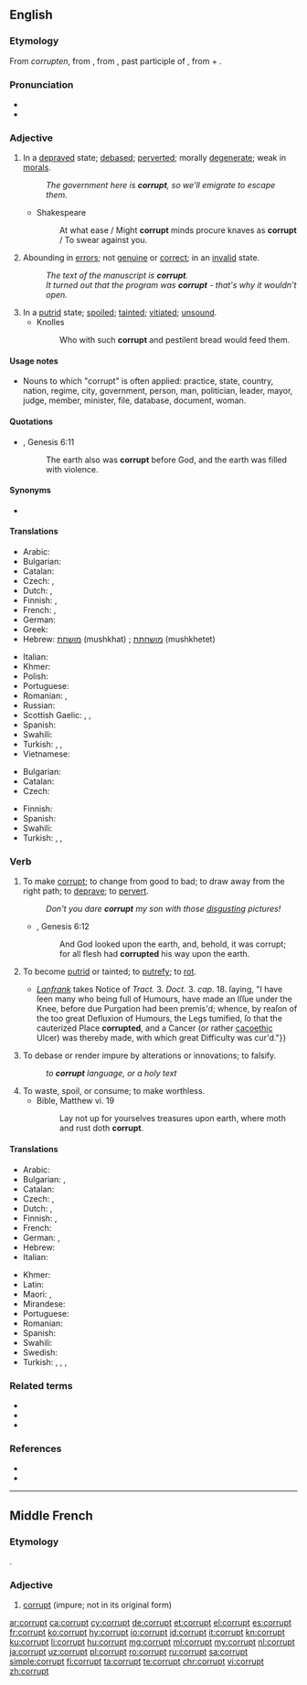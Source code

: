 ==English==
{{wikipedia|dab=corrupt}}

===Etymology===
From {{etyl|enm|en}} ''corrupten'', from {{etyl|fro|en}} {{m|fro|corropt}}, from {{etyl|la|en}} {{m|la|corruptus}}, past participle of {{m|la|corrumpo|corrumpō, corrumpere|to destroy, ruin, injure, spoil, corrupt, bribe}}, from {{m|la|com-||together}} + {{m|la|rumpere||to break in pieces}}.

===Pronunciation===
* {{audio|en-us-corrupt.ogg|Audio (US)|lang=en}}
* {{rhymes|ʌpt|lang=en}}

===Adjective===
{{en-adj}}

# In a [[depraved]] state; [[debased]]; [[perverted]]; morally [[degenerate]]; weak in [[morals]].
#: ''The government here is '''corrupt''', so we'll emigrate to escape them.''
#* Shakespeare
#*: At what ease / Might '''corrupt''' minds procure knaves as '''corrupt''' / To swear against you.
# Abounding in [[error]]s; not [[genuine]] or [[correct]]; in an [[invalid]] state.
#: ''The text of the manuscript is '''corrupt'''.''
#: ''It turned out that the program was '''corrupt''' - that's why it wouldn't open.''
# In a [[putrid]] state; [[spoiled]]; [[tainted]]; [[vitiated]]; [[unsound]].
#* Knolles
#*: Who with such '''corrupt''' and pestilent bread would feed them.

====Usage notes====
* Nouns to which "corrupt" is often applied: practice, state, country, nation, regime, city, government, person, man, politician, leader, mayor, judge, member, minister, file, database, document, woman.

====Quotations====
* {{RQ:Authorized Version}}, Genesis 6:11
*: The earth also was '''corrupt''' before God, and the earth was filled with violence.

====Synonyms====
* {{l|en|corrupted}}

====Translations====
{{trans-top|in a depraved state}}
* Arabic: {{t|ar|مرتش، فاسد}}
* Bulgarian: {{t+|bg|покварен}}
* Catalan: {{t+|ca|corrupte}}
* Czech: {{t|cs|zkažený}}, {{t|cs|zkorumpovaný}}
* Dutch: {{t+|nl|corrupt}}, {{t+|nl|verdorven}}
* Finnish: {{t+|fi|turmeltunut}}, {{t|fi|korruptoitunut}}
* French: {{t+|fr|corrompu}}, {{t+|fr|dévoyé}}
* German: {{t+|de|korrupt}}
* Greek: {{t+|el|διεφθαρμένος|m}}
* Hebrew: [[מושחת]] (mushkhat) {{g|m}}; [[מושחתת]] (mushkhetet) {{g|f}}
{{trans-mid}}
* Italian: {{t+|it|corrotto|m}}
* Khmer: {{t|km|ពុករលួយ|tr=puk rɔluəy|sc=Khmr}}
* Polish: {{t|pl|skorumpowany|m}}
* Portuguese: {{t+|pt|corrupto}}
* Romanian: {{t+|ro|corupt|m}}, {{t|ro|coruptă|f}}
* Russian: {{t+|ru|коррумпи́рованный}}
* Scottish Gaelic: {{t|gd|olc}}, {{t|gd|meallta}}, {{t|gd|breun}}
* Spanish: {{t+|es|corrupto}}
* Swahili: {{t+|sw|paramidi}}
* Turkish: {{t+|tr|yoz}}, {{t|tr|yozlaşmış}}, {{t+|tr|bozulmuş}}
* Vietnamese: {{t+|vi|tham nhũng}}
{{trans-bottom}}

{{trans-top|with lots of errors in it}}
* Bulgarian: {{t+|bg|развален}}
* Catalan: {{t+|ca|corrupte}}
* Czech: {{t|cs|porušený}}
{{trans-mid}}
* Finnish: {{t|fi|korruptoitunut}}
* Spanish: {{t+|es|corrupto}}
* Swahili: {{t+|sw|paramidi}}
* Turkish: {{t+|tr|bozuk}}, {{t+|tr|bozulmuş}}, {{t+|tr|hatalı}}
{{trans-bottom}}

===Verb===
{{en-verb}}

# {{lb|en|transitive}} To make [[#Adjective|corrupt]]; to change from good to bad; to draw away from the right path; to [[deprave]]; to [[pervert]].
#: ''Don't you dare '''corrupt''' my son with those [[disgusting]] pictures!''
#* {{RQ:Authorized Version}}, Genesis 6:12
#*: And God looked upon the earth, and, behold, it was corrupt; for all flesh had '''corrupted''' his way upon the earth.
# {{lb|en|intransitive}} To become [[putrid]] or tainted; to [[putrefy]]; to [[rot]].
#: {{rfquotek|Francis Bacon}}
#* {{quote-book|author=George Smith|title=Institutiones Chirurgicæ: or, Principles of Surgery, [...] To which is Annexed, a Chirurgical Dispensatory, [...]|location=London|publisher=Printed [by [[w:William Bowyer (printer)|William Bowyer]]] for Henry Lintot, at the Cross-Keys against [[w:St Dunstan-in-the-West|St. Dunstan's Church]] in [[w:Fleet Street|Fleetstreet]]|year=1732|page=254|pageurl=https://books.google.com/books?id=axFeAAAAcAAJ&pg=PA254|oclc=745299684|passage={{...}} ''[[w:Lanfranc of Milan|Lanfrank]]'' takes Notice of ''Tract.'' 3. ''Doct.'' 3. ''cap.'' 18. ſaying, "I have ſeen many who being full of Humours, have made an Iſſue under the Knee, before due Purgation had been premis'd; whence, by reaſon of the too great Defluxion of Humours, the Legs tumified, ſo that the cauterized Place '''corrupted''', and a Cancer (or rather [[cacoethic]] Ulcer) was thereby made, with which great Difficulty was cur'd."}}
# To debase or render impure by alterations or innovations; to falsify.
#: ''to '''corrupt''' language, or a holy text''
# To waste, spoil, or consume; to make worthless.
#* Bible, Matthew vi. 19
#*: Lay not up for yourselves treasures upon earth, where moth and rust doth '''corrupt'''.

====Translations====
{{trans-top|to change from good to bad}}
* Arabic: {{t-needed|ar}}
* Bulgarian: {{t+|bg|развалям}}, {{t+|bg|развращавам}}
* Catalan: {{t+|ca|corrompre}}
* Czech: {{t|cs|zkazit}}, {{t|cs|narušit}}
* Dutch: {{t+|nl|verderven}}, {{t+|nl|verworden}}
* Finnish: {{t+|fi|turmella}}, {{t|fi|korruptoida}}
* French: {{t+|fr|corrompre}}
* German: {{t+|de|verderben}}, {{t+|de|korrumpieren}}
* Hebrew: {{t+|he|השחית|tr=hishkhít}}
* Italian: {{t|it|corrompere}}
{{trans-mid}}
* Khmer: {{t|km|ពុករលួយ|tr=puk rɔluəy|sc=Khmr}}
* Latin: {{t|la|corrumpo}}
* Maori: {{t|mi|whakatautauhea}}, {{t|mi|whakatautauwhea}}
* Mirandese: {{t-needed|mwl}}
* Portuguese: {{t+|pt|corromper}}
* Romanian: {{t+|ro|corupe}}
* Spanish: {{t+|es|corromper}}
* Swahili: {{t+|sw|paramidi}}
* Swedish: {{t+|sv|fördärva}}
* Turkish: {{t+|tr|bozmak}}, {{t+|tr|bozulmak}}, {{t+|tr|yozlaşmak}}, {{t+|tr|yozlaştırmak}}
{{trans-bottom}}

===Related terms===
* {{l|en|corruptible}}
* {{l|en|corruption}}
* {{l|en|incorruptible}}

===References===
* {{R:Century 1911}}
* {{R:Webster 1913}}

----

==Middle French==

===Etymology===
{{borrowing|la|corruptus|lang=frm}}.

===Adjective===
{{frm-adj}}

# [[#English|corrupt]] (impure; not in its original form)

[[ar:corrupt]]
[[ca:corrupt]]
[[cy:corrupt]]
[[de:corrupt]]
[[et:corrupt]]
[[el:corrupt]]
[[es:corrupt]]
[[fr:corrupt]]
[[ko:corrupt]]
[[hy:corrupt]]
[[io:corrupt]]
[[id:corrupt]]
[[it:corrupt]]
[[kn:corrupt]]
[[ku:corrupt]]
[[li:corrupt]]
[[hu:corrupt]]
[[mg:corrupt]]
[[ml:corrupt]]
[[my:corrupt]]
[[nl:corrupt]]
[[ja:corrupt]]
[[uz:corrupt]]
[[pl:corrupt]]
[[ro:corrupt]]
[[ru:corrupt]]
[[sa:corrupt]]
[[simple:corrupt]]
[[fi:corrupt]]
[[ta:corrupt]]
[[te:corrupt]]
[[chr:corrupt]]
[[vi:corrupt]]
[[zh:corrupt]]